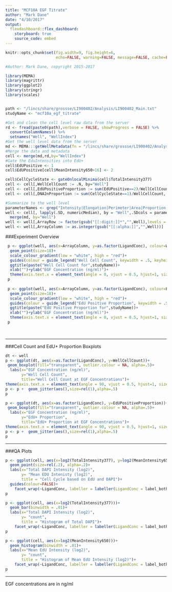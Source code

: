 ```yaml
---
title: "MCF10A EGF Titrate"
author: "Mark Dane"
date: "4/10/2017"
output: 
  flexdashboard::flex_dashboard:
    storyboard: true
    source_code: embed
---
```




```r
knitr::opts_chunk$set(fig.width=9, fig.height=6,
                      echo=FALSE, warning=FALSE, message=FALSE, cache=FALSE)

#Author: Mark Dane, copyright 2015-2017

library(MEMA)
library(magrittr)
library(ggplot2)
library(stringr)
library(scales)


path <- "/lincs/share/grossse/LI900402/Analysis/LI900402_Main.txt"
studyName <- "mcf10a_egf_titrate"

```


```r
#Get and clean the cell level raw data from the server
rd <- fread(paste0(path),verbose = FALSE, showProgress = FALSE) %>%
  convertColumnNames() %>%
  setnames("Well", "WellIndex")
#Get the well level data from the server
md <- MEMA:::getWellMetadata(fn = "/lincs/share/grossse/LI900402/Analysis/LI900402.xlsx")
#Merge the data and metadata
cell <- merge(md,rd,by="WellIndex")
#Gate the EduIntensities into EdU+
cell$EdUPositive <- 1
cell$EdUPositive[cell$MeanIntensity650>16] <- 2

cell$CellCycleState <- gateOnlocalMinima(cell$TotalIntensity377)
cell <- cell[,WellCellCount := .N, by="Well"]
cell <- cell[,EdUPositiveProportion := sum(EdUPositive==2)/WellCellCount, by="Well"]
cell <- cell[,DNA2nProportion := sum(CellCycleState==1)/WellCellCount, by="Well"]

#Summarize to the well level
parameterNames <- grep("Intensity|Elongation|Perimeter|Area|Proportion|Count",colnames(cell),value = TRUE)
well <- cell[, lapply(.SD, numericMedian), by = "Well",.SDcols = parameterNames] %>%
  merge(md, by="Well")
well <- well[,ArrayRow := factor(gsub("[[:digit:]]*","",Well),levels = c("H","G","F","E","D","C","B","A"))]
well <- well[,ArrayColumn := as.integer(gsub("[[:alpha:]]","",Well))]

```

###Experiment Overview

```r


 p <- ggplot(well, aes(x=ArrayColumn, y=as.factor(LigandConc), colour=WellCellCount))+
  geom_point(size=18)+
  scale_colour_gradient(low = "white", high = "red")+
  guides(colour = guide_legend("Well Cell Count", keywidth = .5, keyheight = .5))+
  ggtitle(paste("Well Cell Count for",studyName))+
  xlab("")+ylab("EGF Concentration (ng/ml)")+
  theme(axis.text.x = element_text(angle = 0, vjust = 0.5, hjust=1, size=rel(.8)),axis.title.x = element_text(size=rel(1)),plot.title = element_text(size = rel(1)),legend.text=element_text(size = rel(1)),legend.title=element_text(size = rel(1)), strip.text = element_text(size = 5))
 p
 
 p <- ggplot(well, aes(x=ArrayColumn, y=as.factor(LigandConc), colour=EdUPositiveProportion))+
  geom_point(size=18)+
  scale_colour_gradient(low = "white", high = "red")+
  guides(colour = guide_legend("EdU Positive Proportion", keywidth = .5, keyheight = .5))+
  ggtitle(paste("EdU Positive Proportion for",studyName))+
  xlab("")+ylab("EGF Concentration (ng/ml)")+
  theme(axis.text.x = element_text(angle = 0, vjust = 0.5, hjust=1, size=rel(.8)),axis.title.x = element_text(size=rel(1)),plot.title = element_text(size = rel(1)),legend.text=element_text(size = rel(1)),legend.title=element_text(size = rel(1)), strip.text = element_text(size = 5))
 p
 
 
```

***

###Cell Count and EdU+ Proportion Boxplots

```r

dt <- well
p <- ggplot(dt, aes(x=as.factor(LigandConc), y=WellCellCount))+
 geom_boxplot(fill="transparent", outlier.colour = NA, alpha=.5)+
  labs(x="EGF Concentration (ng/ml)",
       y="Well Cell Count",
       title="Well Cell Count at EGF Concentrations")+
theme(axis.text.x = element_text(angle = 90, vjust = 0.5, hjust=1, size=rel(.7)), axis.text.y = element_text(angle = 0, vjust = 0.5, hjust=1, size=rel(1)), plot.title = element_text(size = rel(1)),legend.text=element_text(size = rel(1)),legend.title=element_text(size = rel(1)))
p <- p +  geom_jitter(aes(),size=rel(1),alpha=.5)
p

p <- ggplot(dt, aes(x=as.factor(LigandConc), y=EdUPositiveProportion))+
 geom_boxplot(fill="transparent", outlier.colour = NA, alpha=.5)+
  labs(x="EGF Concentration (ng/ml)",
       y="EdU+ Proportion",
       title="EdU+ Proportion at EGF Concentrations")+
theme(axis.text.x = element_text(angle = 90, vjust = 0.5, hjust=1, size=rel(.7)), axis.text.y = element_text(angle = 0, vjust = 0.5, hjust=1, size=rel(1)), plot.title = element_text(size = rel(1)),legend.text=element_text(size = rel(1)),legend.title=element_text(size = rel(1)))
p <- p +  geom_jitter(aes(),size=rel(1),alpha=.5)
p
```


***

###QA Plots

```r

p <- ggplot(cell, aes(x=log2(TotalIntensity377), y=log2(MeanIntensity650), colour=EdUPositive))+
  geom_point(size=rel(.2), alpha=.2)+
  labs(x="Total DAPI Intensity (log2)",
       y= "Mean EDU Intenisty (log2)",
       title = "Cell Cycle based on EdU and DAPI")+
  guides(colour=FALSE)+
    facet_wrap(~LigandConc, labeller = labeller(LigandConc = label_both))
p

p <- ggplot(cell, aes(x=log2(TotalIntensity377)))+
  geom_bar(binwidth = .01)+
  labs(x="Total DAPI Intensity (log2)",
       y= "count",
       title = "Histogram of Total DAPI")+
    facet_wrap(~LigandConc, labeller = labeller(LigandConc = label_both))
p

p <- ggplot(cell, aes(x=log2(MeanIntensity650)))+
  geom_histogram(binwidth = .01)+
  labs(x="Mean EdU Intensity (log2)",
       y= "count",
       title = "Histogram of Mean EdU Intensity (log2)")+
    facet_wrap(~LigandConc, labeller = labeller(LigandConc = label_both))
p
```

***
EGF concentrations are in ng/ml
